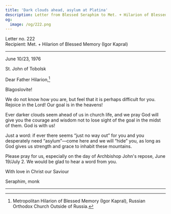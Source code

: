 ```yaml
---
title: 'Dark clouds ahead, asylum at Platina'
description: Letter from Blessed Seraphim to Met. + Hilarion of Blessed Memory (Igor Kapral).
og:
  image: /og/222.png
---
```


<div style={{textAlign:'right', fontFamily:'monospace'}}>Letter no. 222</div>
<div style={{textAlign:'left', fontFamily:'monospace'}}>Recipient: Met. + Hilarion of Blessed Memory (Igor Kapral)</div>

---

June 10/23, 1976

St. John of Tobolsk

Dear Father Hilarion,[^1]

Blagoslovite!

We do not know how you are, but feel that it is perhaps difficult for you. Rejoice in the Lord! Our goal is in the heavens!

Ever darker clouds seem ahead of us in church life, and we pray God will give you the courage and wisdom not to lose sight of the goal in the midst of them. God is with us!

Just a word: if ever there seems “just no way out” for you and you desperately need “asylum”—come here and we will “hide” you, as long as God gives us strength and grace to inhabit these mountains.

Please pray for us, especially on the day of Archbishop John's repose, June 19/July 2. We would be glad to hear a word from you.

With love in Christ our Saviour

Seraphim, monk

---

[^1]: Metropolitan Hilarion of Blessed Memory (Igor Kapral), Russian Orthodox Church Outside of Russia.